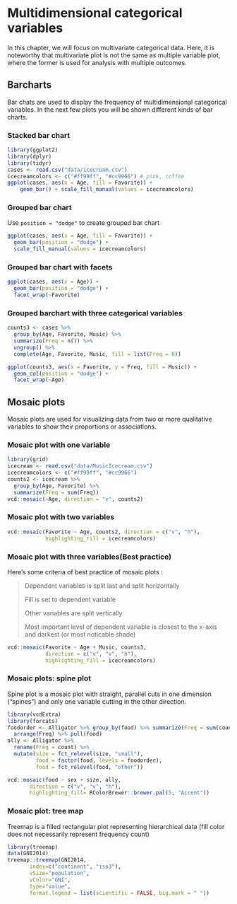 # Multidimensional categorical variables

In this chapter, we will focus on multivariate categorical data. Here, it is noteworthy that multivariate plot is not the same as multiple variable plot, where the former is used for analysis with multiple outcomes. 

## Barcharts

Bar chats are used to display the frequency of multidimensional categorical variables. In the next few plots you will be shown different kinds of bar charts.

### Stacked bar chart

```r
library(ggplot2)
library(dplyr)
library(tidyr)
cases <- read.csv("data/icecream.csv")
icecreamcolors <- c("#ff99ff", "#cc9966") # pink, coffee
ggplot(cases, aes(x = Age, fill = Favorite)) + 
    geom_bar() + scale_fill_manual(values = icecreamcolors)
```

### Grouped bar chart

Use ``position = "dodge"`` to create grouped bar chart

```r
ggplot(cases, aes(x = Age, fill = Favorite)) +
  geom_bar(position = "dodge") +
  scale_fill_manual(values = icecreamcolors)
```

### Grouped bar chart with facets

```r
ggplot(cases, aes(x = Age)) +
  geom_bar(position = "dodge") +
  facet_wrap(~Favorite)
```

### Grouped barchart with three categorical variables

```r
counts3 <- cases %>%
  group_by(Age, Favorite, Music) %>%
  summarize(Freq = n()) %>%
  ungroup() %>%
  complete(Age, Favorite, Music, fill = list(Freq = 0))

ggplot(counts3, aes(x = Favorite, y = Freq, fill = Music)) +
  geom_col(position = "dodge") +
  facet_wrap(~Age)
```

## Mosaic plots

Mosaic plots are used for visualizing data from two or more qualitative variables to show their proportions or associations.

### Mosaic plot with one variable

```r
library(grid)
icecream <- read.csv("data/MusicIcecream.csv")
icecreamcolors <- c("#ff99ff", "#cc9966") 
counts2 <- icecream %>%
  group_by(Age, Favorite) %>%
  summarize(Freq = sum(Freq))
vcd::mosaic(~Age, direction = "v", counts2)
```

### Mosaic plot with two variables

```r
vcd::mosaic(Favorite ~ Age, counts2, direction = c("v", "h"),
            highlighting_fill = icecreamcolors)
```

### Mosaic plot with three variables(Best practice)

Here's some criteria of best practice of mosaic plots :

>Dependent variables is split last and split horizontally
>
>Fill is set to dependent variable
>
>Other variables are split vertically
>
>Most important level of dependent variable is closest to the x-axis and darkest (or most noticable shade)
>

```r
vcd::mosaic(Favorite ~ Age + Music, counts3,
            direction = c("v", "v", "h"),
            highlighting_fill = icecreamcolors)
```

### Mosaic plots: spine plot

Spine plot is a mosaic plot with straight, parallel cuts in one dimension (“spines”) and only one variable cutting in the other direction.

```r
library(vcdExtra)
library(forcats)
foodorder <- Alligator %>% group_by(food) %>% summarize(Freq = sum(count)) %>% 
  arrange(Freq) %>% pull(food)
ally <- Alligator %>% 
  rename(Freq = count) %>% 
  mutate(size = fct_relevel(size, "small"),
         food = factor(food, levels = foodorder),
         food = fct_relevel(food, "other"))

vcd::mosaic(food ~ sex + size, ally,
       direction = c("v", "v", "h"),
       highlighting_fill= RColorBrewer::brewer.pal(5, "Accent"))
```

### Mosaic plot: tree map

Treemap is a filled rectangular plot representing hierarchical data (fill color does not necessarily represent frequency count)

```r
library(treemap)
data(GNI2014)
treemap::treemap(GNI2014,
       index=c("continent", "iso3"),
       vSize="population",
       vColor="GNI",
       type="value",
       format.legend = list(scientific = FALSE, big.mark = " "))
```
